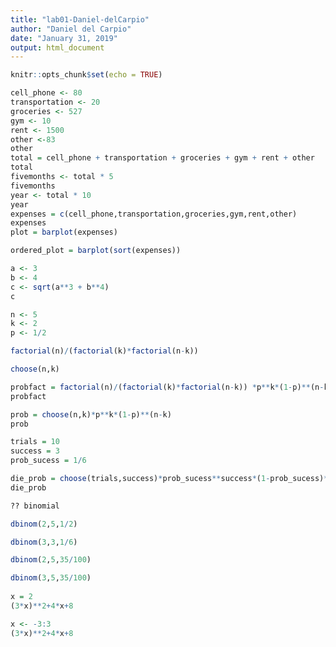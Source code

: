 ```yaml
---
title: "lab01-Daniel-delCarpio"
author: "Daniel del Carpio"
date: "January 31, 2019"
output: html_document
---
```


```r
knitr::opts_chunk$set(echo = TRUE)
```

```r
cell_phone <- 80
transportation <- 20
groceries <- 527
gym <- 10
rent <- 1500
other <-83
other
total = cell_phone + transportation + groceries + gym + rent + other
total
fivemonths <- total * 5
fivemonths
year <- total * 10
year
expenses = c(cell_phone,transportation,groceries,gym,rent,other)
expenses
plot = barplot(expenses)

ordered_plot = barplot(sort(expenses))

a <- 3
b <- 4
c <- sqrt(a**3 + b**4)
c

n <- 5
k <- 2
p <- 1/2

factorial(n)/(factorial(k)*factorial(n-k))

choose(n,k)

probfact = factorial(n)/(factorial(k)*factorial(n-k)) *p**k*(1-p)**(n-k)
probfact

prob = choose(n,k)*p**k*(1-p)**(n-k) 
prob

trials = 10
success = 3
prob_sucess = 1/6

die_prob = choose(trials,success)*prob_sucess**success*(1-prob_sucess)**(trials-success)
die_prob

?? binomial

dbinom(2,5,1/2)

dbinom(3,3,1/6)

dbinom(2,5,35/100)

dbinom(3,5,35/100)
 
x = 2
(3*x)**2+4*x+8

x <- -3:3
(3*x)**2+4*x+8


```

